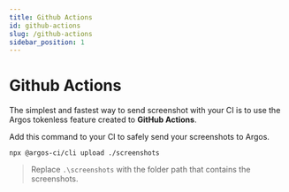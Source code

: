 ```yaml
---
title: Github Actions
id: github-actions
slug: /github-actions
sidebar_position: 1
---
```


# Github Actions

The simplest and fastest way to send screenshot with your CI is to use the Argos tokenless feature created to **GitHub Actions**.

Add this command to your CI to safely send your screenshots to Argos.

```
npx @argos-ci/cli upload ./screenshots
```

> Replace `.\screenshots` with the folder path that contains the screenshots.
